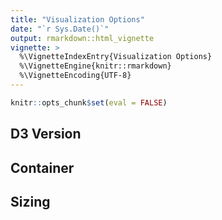 ```yaml
---
title: "Visualization Options"
date: "`r Sys.Date()`"
output: rmarkdown::html_vignette
vignette: >
  %\VignetteIndexEntry{Visualization Options}
  %\VignetteEngine{knitr::rmarkdown}
  %\VignetteEncoding{UTF-8}
---
```


```r
knitr::opts_chunk$set(eval = FALSE)
```


## D3 Version

## Container


## Sizing
